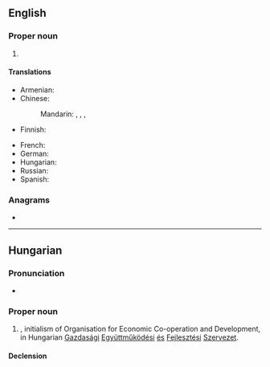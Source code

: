 ==English==

===Proper noun===
{{en-proper noun}}
{{wikipedia}}

# {{initialism of|en|[[organization|Organisation]] for [[economic|Economic]] [[co-operation|Co-operation]] and [[development|Development]]}}

====Translations====
{{trans-top|Organisation for Economic Co-operation and Development}}
* Armenian: {{t|hy|ՏՀԶԿ}}
* Chinese:
*: Mandarin: {{t+|cmn|經濟合作與發展組織|sc=Hani}}, {{t+|cmn|经济合作与发展组织|tr=jīngjì hézuò yǔ fāzhǎn zǔzhī|sc=Hani}}, {{t+|cmn|經合組織}}, {{t+|cmn|经合组织|tr=jīnghé zǔzhī}} {{qualifier|short form}}
* Finnish: {{t+|fi|OECD}}
{{trans-mid}}
* French: {{t+|fr|OCDE|f}}
* German: {{t|de|OWZE|f}} {{qualifier|rarely used}}
* Hungarian: {{t+|hu|OECD}}
* Russian: {{t|ru|ОЭСР|f}}
* Spanish: {{t|es|OCDE}}
{{trans-bottom}}

===Anagrams===
* {{anagrams|en|a=cdeo|Deco|co-ed|code|coed|deco|ecod}}

{{c|en|Organizations}}

----

==Hungarian==
{{wikipedia|lang=hu}}

===Pronunciation===
* {{hu-IPA|óecédé}}

===Proper noun===
{{head|hu|proper noun}}

# {{l|en|OECD}}, initialism of Organisation for Economic Co-operation and Development, in Hungarian [[gazdasági|Gazdasági]] [[együttműködési|Együttműködési]] [[és]] [[fejlesztési|Fejlesztési]] [[szervezet|Szervezet]].

====Declension====
{{hu-infl-nom|OECD-|e|n=sg}}{{hu-pos-tek|OECD-|j|jei|n=sg}}

{{cln|hu|initialisms}}